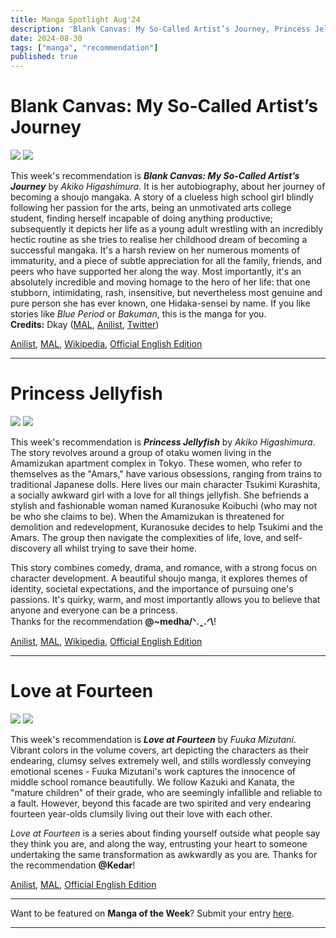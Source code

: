 ```yaml
---
title: Manga Spotlight Aug'24
description: 'Blank Canvas: My So-Called Artist’s Journey, Princess Jellyfish, Love at Fourteen'
date: 2024-08-30
tags: ["manga", "recommendation"]
published: true
---
```


# **Blank Canvas: My So-Called Artist’s Journey**

<div style={{ display: 'grid', gridTemplateColumns: '1fr 1fr', gap: '20px', marginTop: '-40px', marginBottom: '-30px' }}>
  <img src="/images/blog/manga-spotlight-aug24/blank-canvas-1.webp"/>
  <img src="/images/blog/manga-spotlight-aug24/blank-canvas-2.webp"/>
</div>

This week's recommendation is **_Blank Canvas: My So-Called Artist’s Journey_** by *Akiko Higashimura*. It is her autobiography, about her journey of becoming a shoujo mangaka. A story of a clueless high school girl blindly following her passion for the arts, being an unmotivated arts college student, finding herself incapable of doing anything productive; subsequently it depicts her life as a young adult wrestling with an incredibly hectic routine as she tries to realise her childhood dream of becoming a successful mangaka. It's a harsh review on her numerous moments of immaturity, and a piece of subtle appreciation for all the family, friends, and peers who have supported her along the way. Most importantly, it's an absolutely incredible and moving homage to the hero of her life: that one stubborn, intimidating, rash, insensitive, but nevertheless most genuine and pure person she has ever known, one Hidaka-sensei by name. If you like stories like _Blue Period_ or _Bakuman_, this is the manga for you. \
**Credits:** Dkay
(<a href="https://myanimelist.net/profile/Dkayyy" target="_blank">MAL</a>,
<a href="https://anilist.co/user/Dkayyy" target="_blank">Anilist</a>,
<a href="https://x.com/dkay019" target="_blank">Twitter</a>)

[Anilist](https://anilist.co/manga/74307/Kakukaku-Shikajika), 
[MAL](https://myanimelist.net/manga/44307/Kakukaku_Shikajika), 
[Wikipedia](https://en.m.wikipedia.org/wiki/Blank_Canvas:_My_So-Called_Artist%27s_Journey), 
[Official English Edition](https://sevenseasentertainment.com/series/blank-canvas-my-so-called-artists-journey-kakukaku-shikajika/)

<hr className="my-4 mt-8 mb-8" />

# **Princess Jellyfish**

<div style={{ display: 'grid', gridTemplateColumns: '1fr 1fr', gap: '20px', marginTop: '-40px', marginBottom: '-30px' }}>
  <img src="/images/blog/manga-spotlight-aug24/jellyfish-1.webp"/>
  <img src="/images/blog/manga-spotlight-aug24/jellyfish-2.webp"/>
</div>

This week's recommendation is **_Princess Jellyfish_** by _Akiko Higashimura_. The story revolves around a group of otaku women living in the Amamizukan apartment complex in Tokyo. These women, who refer to themselves as the "Amars," have various obsessions, ranging from trains to traditional Japanese dolls. Here lives our main character Tsukimi Kurashita, a socially awkward girl with a love for all things jellyfish. She befriends a stylish and fashionable woman named Kuranosuke Koibuchi (who may not be who she claims to be). When the Amamizukan is threatened for demolition and redevelopment, Kuranosuke decides to help Tsukimi and the Amars. The group then navigate the complexities of life, love, and self-discovery all whilst trying to save their home. 

This story combines comedy, drama, and romance, with a strong focus on character development. A beautiful shoujo manga, it explores themes of identity, societal expectations, and the importance of pursuing one's passions. It's quirky, warm, and most importantly allows you to believe that anyone and everyone can be a princess. \
Thanks for the recommendation **@~medha/ᐠ.ꞈ.ᐟ\\**!

[Anilist](https://anilist.co/manga/47904/Kuragehime/), 
[MAL](https://myanimelist.net/manga/17904/Kuragehime), 
[Wikipedia](https://en.wikipedia.org/wiki/Princess_Jellyfish), 
[Official English Edition](https://kodansha.us/series/princess-jellyfish)

<hr className="my-4 mt-8 mb-8" />

# **Love at Fourteen**

<div style={{ display: 'grid', gridTemplateColumns: '1fr 1fr', gap: '20px', marginTop: '-40px', marginBottom: '-30px' }}>
  <img src="/images/blog/manga-spotlight-aug24/love-at-fourteen-1.webp"/>
  <img src="/images/blog/manga-spotlight-aug24/love-at-fourteen-2.webp"/>
</div>

This week's recommendation is **_Love at Fourteen_** by _Fuuka Mizutani_. Vibrant colors in the volume covers, art depicting the characters as their endearing, clumsy selves extremely well, and stills wordlessly conveying emotional scenes - Fuuka Mizutani's work captures the innocence of middle school romance beautifully. We follow Kazuki and Kanata, the "mature children" of their grade, who are seemingly infallible and reliable to a fault. However, beyond this facade are two spirited and very endearing fourteen year-olds clumsily living out their love with each other.

_Love at Fourteen_ is a series about finding yourself outside what people say they think you are, and along the way, entrusting your heart to someone undertaking the same transformation as awkwardly as you are. Thanks for the recommendation **@Kedar**!

[Anilist](https://anilist.co/manga/61185/14sai-no-Koi), 
[MAL](https://myanimelist.net/manga/31185/14-sai_no_Koi), 
[Official English Edition](https://yenpress.com/series/love-at-fourteen)

<hr className="my-4 mt-4 mb-4" />

Want to be featured on **Manga of the Week**? Submit your entry [here](https://forms.gle/mH9uv5naDSRXGZU29).

<hr className="my-0 mt-2 mb-4" />
